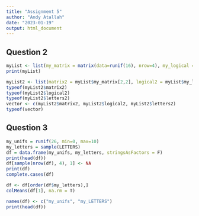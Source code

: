 ```yaml
---
title: "Assignment 5"
author: "Andy Atallah"
date: "2023-01-19"
output: html_document
---
```

## Question 2
```r
myList <- list(my_matrix = matrix(data=runif(16), nrow=4), my_logical = c(runif(100) > 0.5), my_letters = sample(letters))
print(myList)

myList2 <- list(matrix2 = myList$my_matrix[2,2], logical2 = myList$my_logical[2], letters2 = myList$my_letters[2])
typeof(myList2$matrix2)
typeof(myList2$logical2)
typeof(myList2$letters2)
vector <- c(myList2$matrix2, myList2$logical2, myList2$letters2)
typeof(vector)
```
## Question 3
```r
my_unifs = runif(26, min=0, max=10)
my_letters = sample(LETTERS)
df = data.frame(my_unifs, my_letters, stringsAsFactors = F)
print(head(df))
df[sample(nrow(df), 4), 1] <- NA
print(df)
complete.cases(df)

df <- df[order(df$my_letters),]
colMeans(df[1], na.rm = T)

names(df) <- c("my_unifs", "my_LETTERS")
print(head(df))
```